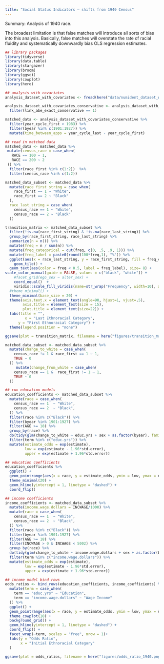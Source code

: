 ```yaml
---
title: "Social Status Indicators — shifts from 1940 Census"
---
```


Summary: Analysis of 1940 race. 

The broadest limitation is that false matches will introduce all sorts of bias into this analysis. Basically, false matches will overstate the rate of racial fluidity and systematically downwardly bias OLS regression estimates. 

```r
## library packages
library(tidyverse)
library(data.table)
library(stargazer)
library(broom)
library(ggsci)
library(cowplot)
library(here)
```

```r
## analysis with covariates 
analysis_dataset_with_covariates <- fread(here("data/numident_dataset_with_covariates.csv"))

analysis_dataset_with_covariates_conservative <- analysis_dataset_with_covariates %>% 
  filter(link_abe_exact_conservative == 1)

matched_data <- analysis_dataset_with_covariates_conservative %>% 
  filter(year_cycle_first > 1983) %>% 
  filter(byear %in% c(1901:1927)) %>% 
  mutate(time_between_apps = year_cycle_last - year_cycle_first)
```


```r
## read in matched data 
matched_data <- matched_data %>% 
 mutate(census_race = case_when(
   RACE == 100 ~ 1,
   RACE == 200 ~ 2
 )) %>% 
  filter(race_first %in% c(1:2))  %>% 
  filter(census_race %in% c(1:2))

matched_data_subset <- matched_data %>% 
  mutate(race_first_string = case_when(
    race_first == 1 ~ "White",
    race_first == 2 ~ "Black"
  ),
  race_last_string = case_when(
    census_race == 1 ~ "White",
    census_race == 2 ~ "Black"
  ))

transition_matrix <- matched_data_subset %>%
  filter(!is.na(race_first_string) & !is.na(race_last_string)) %>% 
  group_by(race_first_string, race_last_string) %>%
  summarize(n = n()) %>% 
  mutate(freq = n / sum(n)) %>% 
  mutate(freq_categorical = cut(freq, c(0, .5, .9, 1))) %>% 
  mutate(freq_label = paste0(round(100*freq,1), "%")) %>% 
  ggplot(aes(x = race_last_string, y = race_first_string, fill = freq_categorical)) + 
    geom_tile() +
  geom_text(aes(color = freq < 0.5, label = freq_label), size= 8) +
scale_color_manual(guide = FALSE, values = c("black", "white")) +
    #facet_grid(ego_sex ~ alter_sex) +
    coord_equal()  + 
    viridis::scale_fill_viridis(name=str_wrap("Frequency", width=10), alpha = 1, na.value="grey", discrete = T) +
  #theme_minimal() +
  theme_minimal(base_size = 20) +
  theme(axis.text.x = element_text(angle=90, hjust=1, vjust=.5),
        axis.title = element_text(size = 15),
        plot.title = element_text(size=22)) + 
  labs(title = "",
         x = "Last Ethnoracial Category",
      y = "First Ethnoracial Category") + 
  theme(legend.position = "none")

ggsave(plot = transition_matrix, filename = here("figures/transition_matrix_1940.png"), width = 6, height = 6)
```


```r
matched_data_subset <- matched_data_subset %>% 
  mutate(change_to_white = case_when(
    census_race != 1 & race_first == 1 ~ 1,
    TRUE ~ 0
  )) %>% 
     mutate(change_from_white = case_when(
    census_race == 1 &  race_first != 1 ~ 1,
    TRUE ~ 0
  )) 

## run education models 
education_coefficients <- matched_data_subset %>%
  mutate(race = case_when(
    census_race == 1  ~ "White",
    census_race == 2  ~ "Black",
  )) %>% 
  filter(race %in% c("Black")) %>% 
  filter(byear %in% 1901:1927) %>% 
  filter(AGE >= 18) %>% 
  group_by(race) %>%
  do(tidy(glm(change_to_white ~ educ.yrs + sex + as.factor(byear), family = "binomial", data = .))) %>% 
  filter(term %in% c("educ.yrs")) %>% 
  mutate(estimate_odds = exp(estimate),
         low = exp(estimate - 1.96*std.error),
         upper = exp(estimate + 1.96*std.error))

## education coefficients 
education_coefficients %>% 
  ggplot() + 
  geom_pointrange(aes(x = race, y = estimate_odds, ymin = low, ymax = upper)) + 
  theme_minimal(20) + 
  geom_hline(yintercept = 1, linetype = "dashed") + 
  coord_flip()

## income coefficients 
income_coefficients <- matched_data_subset %>%
  mutate(income.wage.dollars = INCWAGE/1000) %>% 
  mutate(race = case_when(
    census_race == 1  ~ "White",
    census_race == 2  ~ "Black",
  )) %>% 
  filter(race %in% c("Black")) %>% 
  filter(byear %in% 1901:1927) %>% 
  filter(AGE >= 18) %>% 
  filter(INCWAGE > 0 & INCWAGE < 5002) %>% 
  group_by(race) %>%
  do(tidy(glm(change_to_white ~ income.wage.dollars + sex + as.factor(byear), family = "binomial", data = .))) %>% 
  filter(term %in% c("income.wage.dollars")) %>% 
  mutate(estimate_odds = exp(estimate),
         low = exp(estimate - 1.96*std.error),
         upper = exp(estimate + 1.96*std.error)) 

## income model bind rows 
odds_ratios <- bind_rows(education_coefficients, income_coefficients) %>% 
  mutate(term = case_when(
    term == "educ.yrs" ~ "Education",
    term == "income.wage.dollars" ~ "Wage Income"
  )) %>% 
  ggplot() + 
  geom_pointrange(aes(x = race, y = estimate_odds, ymin = low, ymax = upper)) + 
  theme_cowplot(18) + 
  background_grid() + 
  geom_hline(yintercept = 1, linetype = "dashed") + 
  coord_flip() + 
  facet_wrap(~term, scales = "free", nrow = 1)+ 
  labs(y = "Odds Ratio",
       x = "Initial Ethnoracial Category"
  )

ggsave(plot = odds_ratios, filename = here("figures/odds_ratio_1940.png"), height = 6, width = 13)
```
